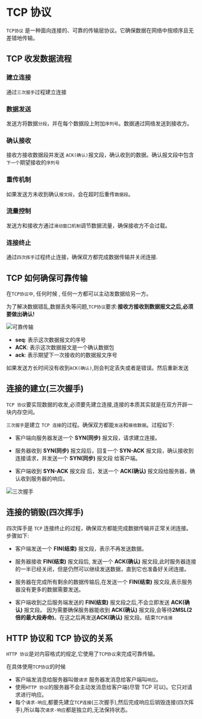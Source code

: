 # TCP 协议

`TCP协议` 是一种面向连接的、可靠的传输层协议。它确保数据在网络中按顺序且无差错地传输。

## TCP 收发数据流程

### 建立连接

通过`三次握手`过程建立连接

### 数据发送

发送方将数据`分段`，并在每个数据段上附加`序列号`。数据通过网络发送到接收方。

### 确认接收

接收方接收数据段并发送 `ACK(确认)`报文段，确认收到的数据。确认报文段中包含`下一个`期望接收的`序列号`

### 重传机制

如果发送方未收到确认`报文段`，会在超时后重传`数据段`。

### 流量控制

发送方和接收方通过`滑动窗口机制`调节数据流量，确保接收方不会过载。

### 连接终止

通过`四次挥手`过程终止连接，确保双方都完成数据传输并关闭连接.

## TCP 如何确保可靠传输

在`TCP协议中`, 任何时候 , 任何一方都可以主动发数据给另一方。

为了解决数据错乱,数据丢失等问题,`TCP协议`要求:**接收方接收到数据报文之后,必须要做出确认!**

![可靠传输](./images/Snipaste_2024-08-25_17-37-38.png)

- **seq**: 表示这次数据报文的序号
- **ACK**: 表示这次数据报文是一个确认数据包
- **ack**: 表示期望下一次接收的的数据报文序号

如果发送方长时间没有收到`ACK(确认)`,则会判定丢失或者是错误。然后重新发送

## 连接的建立(三次握手)

`TCP 协议`要实现数据的收发,必须要先建立连接,连接的本质其实就是在双方开辟一块内存空间。

`三次握手`是建立 `TCP 连接`的过程。确保双方都能`发送`和`接收数据`。过程如下:

- 客户端向服务器发送一个 **SYN(同步)** 报文段，请求建立连接。

- 服务器收到 **SYN(同步)** 报文段后，回复一个 **SYN-ACK** 报文段，确认接收到连接请求，并发送一个 **SYN(同步)** 报文段 给客户端。

- 客户端收到 **SYN-ACK** 报文段 后，发送一个 **ACK(确认)** 报文段给服务器，确认收到服务器的响应。

![三次握手](./images/Snipaste_2024-08-25_19-14-32.png)

## 连接的销毁(四次挥手)

四次挥手是 `TCP` 连接终止的过程，确保双方都能完成数据传输并正常关闭连接。步骤如下:

- 客户端发送一个 **FIN(结束)** 报文段，表示不再发送数据。

- 服务器接收 **FIN(结束)** 报文段后, 发送一个 **ACK(确认)** 报文段,此时服务器连接的一半已经关闭，但是仍然可以继续发送数据，直到它也准备好关闭连接。

- 服务器在完成所有剩余的数据传输后,在发送一个 **FIN(结束)** 报文段,表示服务器没有更多的数据需要发送。

- 客户端收到之后服务端发送的 **FIN(结束)** 报文段之后,不会立即发送 **ACK(确认)** 报文段。
  因为需要确保服务器能收到 **ACK(确认)** 报文段,会等待**2MSL(2 倍的最大段寿命)**。在这之后再发送**ACK(确认)** 报文段。结束`TCP连接`

## HTTP 协议和 TCP 协议的关系

`HTTP 协议`是对内容格式的规定,它使用了`TCP协议`来完成可靠传输。

在具体使用`TCP协议`的时候

- 客户端发消息给服务器叫做`请求` 服务器发消息给客户端叫`响应`。
- 使用`HTTP 协议`的服务器不会主动发消息给客户端(尽管 TCP 可以)。它只对请求进行响应。
- 每个`请求-响应`,都要先建立`TCP连接`(三次握手),然后完成响应后销毁连接(四次挥手),所以每次`请求-响应`都是独立的,无法保持状态。
